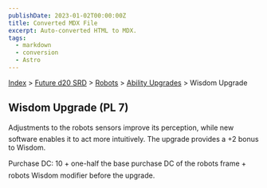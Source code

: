 ```yaml
---
publishDate: 2023-01-02T00:00:00Z
title: Converted MDX File
excerpt: Auto-converted HTML to MDX.
tags:
  - markdown
  - conversion
  - Astro
---
```






[Index](-index) > [Future d20 SRD](future-d20-srd-index) > [Robots](future-d20-srd-robots-index) > [Ability Upgrades](future-d20-srd-robots-ability-upgrades-index) > Wisdom Upgrade




## Wisdom Upgrade (PL 7)


Adjustments to the robots sensors improve its perception, while new software enables it to act more intuitively. The upgrade provides a +2 bonus to Wisdom.


Purchase DC: 10 + one-half the base purchase DC of the robots frame + robots Wisdom modifier before the upgrade.



